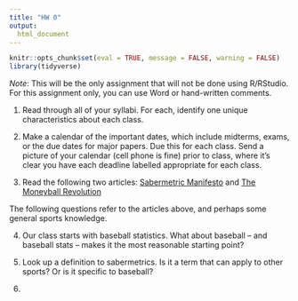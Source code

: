 ```yaml
---
title: "HW 0"
output:
  html_document
---
```


```r
knitr::opts_chunk$set(eval = TRUE, message = FALSE, warning = FALSE)
library(tidyverse)
```


*Note*: This will be the only assignment that will not be done using R/RStudio. For this assignment only, you can use Word or hand-written comments. 

1. Read through all of your syllabi. For each, identify one unique characteristics about each class. 

2. Make a calendar of the important dates, which include midterms, exams, or the due dates for major papers. Due this for each class. Send a picture of your calendar (cell phone is fine) prior to class, where it's clear you have each deadline labelled appropriate for each class.

3. Read the following two articles: [Sabermetric Manifesto](http://www.seanlahman.com/baseball-archive/sabermetrics/sabermetric-manifesto/) and [The Moneyball Revolution](http://www.slate.com/articles/sports/the_next_20/2016/09/fire_joe_morgan_and_the_moneyball_revolution.html)

The following questions refer to the articles above, and perhaps some general sports knowledge. 

4. Our class starts with baseball statistics. What about baseball -- and baseball stats -- makes it the most reasonable starting point? 

5. Look up a definition to sabermetrics. Is it a term that can apply to other sports? Or is it specific to baseball?

6. 